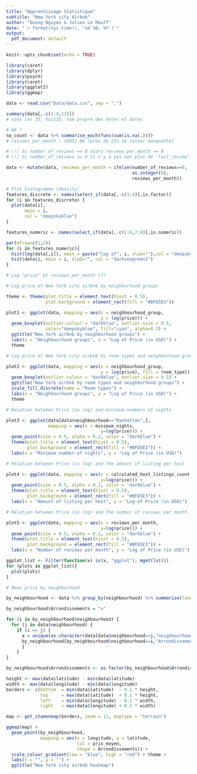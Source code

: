 ```yaml
---
title: "Apprentissage Statistique"
subtitle: "New York city Airbnb"
author: "Duong Nguyen & Julien Le Mauff"
date: "`r format(Sys.time(), '%d %B, %Y')`"
output:
  pdf_document: default
---
```


```r
knitr::opts_chunk$set(echo = TRUE)
```

```r
library(caret)
library(dplyr)
library(psych)
library(caret)
library(ggplot2)
library(ggmap)
```

```r
data <- read.csv("Data/data.csv", sep = ",")
```

<!-- DATA EXPLORATION --> 

```r
summary(data[,-c(1:4,13)]) 
# sans les ID, hostID, nom propre des hôtes et dates

# NA ?
na_count <- data %>% summarise_each(funs(sum(is.na(.))))
# reviews_per_month : 10052 NA (près de 21% de valeur manquante)

# \!/ Si number_of_reviews == 0 alors reviews_per_month == 0
# \!/ Si number_of_reviews == 0 il n'y a pas non plus de "last_review"

data <- mutate(data, reviews_per_month = ifelse(number_of_reviews==0, 
                                                as.integer(0),
                                                reviews_per_month))
```

```r
# Plot histogramme (density)
features_discrete <- names(select_if(data[,-c(1:4)],is.factor))
for (i in features_discrete) { 
  plot(data[i],
       main = i,
       col = "deepskyblue")
}
```

```r
features_numeric <- names(select_if(data[,-c(1:4,7:8)],is.numeric))

par(mfrow=c(1,2))
for (i in features_numeric){
  hist(log(data[,i]), main = paste("log of", i, xlab=""),col = "deepskyblue")
  hist(data$i, main = i, xlab="", col = "darkseagreen1")
}

# Log "price" et reviews_per_month (?)
```

<!-- GRAPHICAL ANALYSIS (INDEX) --> 

```r

# Log price of New York city airbnb by neighborhood groups

theme <- theme(plot.title = element_text(hjust = 0.5), 
               plot.background = element_rect(fill = "#BFD5E3"))

plot1 <- ggplot(data, mapping = aes(x = neighbourhood_group, 
                                    y = log(price))) +
  geom_boxplot(outlier.colour = "darkblue", outlier.size = 0.5,
               color="deepskyblue", fill="cyan", alpha=0.2) + 
  ggtitle("New York airbnb by neighborhood groups") +
  labs(x = "Neighbourhood groups", y = "Log of Price (in USD)") + 
  theme

# Log price of New York city airbnb by room types and neighborhood groups

plot2 <- ggplot(data, mapping = aes(x = neighbourhood_group, 
                                    y = log(price), fill = room_type)) +
  geom_boxplot(outlier.colour = "darkblue", outlier.size = 0.5) + 
  ggtitle("New York airbnb by room types and neighborhood groups") +
  scale_fill_discrete(name = "Room types") +
  labs(x = "Neighbourhood groups", y = "Log of Price (in USD)") +
  theme

# Relation between Price (in log) and minimum numbers of nights

plot3 <- ggplot(data[data$neighbourhood=="Manhattan",], 
                mapping = aes(x = minimum_nights, 
                                    y=log(price))) +
  geom_point(size = 0.5, alpha = 0.2, color = "darkblue") +
  theme(plot.title = element_text(hjust = 0.5), 
        plot.background = element_rect(fill = "#BFD5E3")) +
  labs(x = "Minimum number of nights", y = "Log of Price (in USD)") 

# Relation between Price (in log) and the amount of listing per host

plot4 <- ggplot(data, mapping = aes(x = calculated_host_listings_count, 
                                    y=log(price))) +
  geom_point(size = 0.5, alpha = 0.2, color = "darkblue") +
  theme(plot.title = element_text(hjust = 0.5), 
        plot.background = element_rect(fill = "#BFD5E3")) +
  labs(x = "Amount of listing per host", y = "Log of Price (in USD)") 

# Relation between Price (in log) and the number of reviews per month

plot5 <- ggplot(data, mapping = aes(x = reviews_per_month, 
                                    y=log(price))) +
  geom_point(size = 0.5, alpha = 0.2, color = "darkblue") +
  theme(plot.title = element_text(hjust = 0.5), 
        plot.background = element_rect(fill = "#BFD5E3")) +
  labs(x = "Number of reviews per month", y = "Log of Price (in USD)") 

ggplot_list <- Filter(function(x) is(x, "ggplot"), mget(ls()))
for (plots in ggplot_list){
  plot(plots)
}
```

<!-- SPATIAL HEATMAP --> 

```r

# Mean price by neighborhood

by_neighbourhood <- data %>% group_by(neighbourhood) %>% summarise(longitude = mean(longitude), latitude = mean(latitude), prix_moyen = mean(price))

by_neighbourhood$Arrondissements = "x"

for (i in by_neighbourhood$neighbourhood) {
  for (j in data$neighbourhood) {
    if (i == j) {
      a = unique(as.character(data[data$neighbourhood==j,"neighbourhood_group"]))
      by_neighbourhood[by_neighbourhood$neighbourhood==i,"Arrondissements"]<-a
      }
    }
}

by_neighbourhood$Arrondissements <- as.factor(by_neighbourhood$Arrondissements)

height <- max(data$latitude) - min(data$latitude)
width <- max(data$longitude) - min(data$longitude)
borders <- c(bottom  = min(data$latitude)  - 0.1 * height,
             top     = max(data$latitude)  + 0.1 * height,
             left    = min(data$longitude) - 0.1 * width,
             right   = max(data$longitude) + 0.1 * width)

map <- get_stamenmap(borders, zoom = 11, maptype = "terrain")

ggmap(map) +
  geom_point(by_neighbourhood, 
             mapping = aes(x = longitude, y = latitude, 
                           col = prix_moyen,
                           shape = Arrondissements)) +
  scale_colour_gradient(low = "blue", high = "red") + theme +
  labs(x = "", y = "") + 
  ggtitle("New York city airbnb heatmap") 
```

